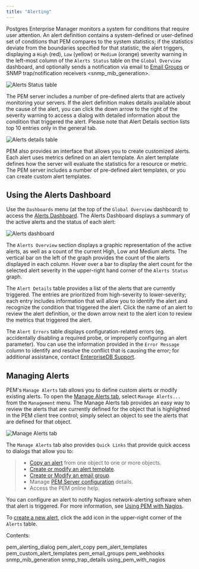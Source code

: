 ```yaml
---
title: "Alerting"
---
```


<div id="pem_alerting" class="registered_link"></div>

Postgres Enterprise Manager monitors a system for conditions that require user attention. An alert definition contains a system-defined or user-defined set of conditions that PEM compares to the system statistics; if the statistics deviate from the boundaries specified for that statistic, the alert triggers, displaying a `High` (red), `Low` (yellow) or `Medium` (orange) severity warning in the left-most column of the `Alerts Status` table on the `Global Overview` dashboard, and optionally sends a notification via email to [Email Groups](05_pem_email_groups/#pem_email_groups) or <span class="title-ref">SNMP trap/notification receivers &lt;snmp_mib_generation></span>.

![Alerts Status table](../../images/alerts_status_table.png)

The PEM server includes a number of pre-defined alerts that are actively monitoring your servers. If the alert definition makes details available about the cause of the alert, you can click the down arrow to the right of the severity warning to access a dialog with detailed information about the condition that triggered the alert. Please note that Alert Details section lists top 10 entries only in the general tab.

![Alerts details table](../../images/alert_details.png)

PEM also provides an interface that allows you to create customized alerts. Each alert uses metrics defined on an alert template. An alert template defines how the server will evaluate the statistics for a resource or metric. The PEM server includes a number of pre-defined alert templates, or you can create custom alert templates.

## Using the Alerts Dashboard

Use the `Dashboards` menu (at the top of the `Global Overview` dashboard) to access the [Alerts Dashboard](../01_dashboards/01_alerts_dashboard/#alerts_dashboard). The Alerts Dashboard displays a summary of the active alerts and the status of each alert:

![Alerts dashboard](../../images/alerts_dashboard.png)

The `Alerts Overview` section displays a graphic representation of the active alerts, as well as a count of the current High, Low and Medium alerts. The vertical bar on the left of the graph provides the count of the alerts displayed in each column. Hover over a bar to display the alert count for the selected alert severity in the upper-right hand corner of the `Alerts Status` graph.

The `Alert Details` table provides a list of the alerts that are currently triggered. The entries are prioritized from high-severity to lower-severity; each entry includes information that will allow you to identify the alert and recognize the condition that triggered the alert. Click the name of an alert to review the alert definition, or the down arrow next to the alert icon to review the metrics that triggered the alert.

The `Alert Errors` table displays configuration-related errors (eg. accidentally disabling a required probe, or improperly configuring an alert parameter). You can use the information provided in the `Error Message` column to identify and resolve the conflict that is causing the error; for additional assistance, contact [EnterpriseDB Support](mailto:support@enterprisedb.com).

## Managing Alerts

PEM's `Manage Alerts` tab allows you to define custom alerts or modify existing alerts. To open the [Manage Alerts tab](01_pem_alerting_dialog/#pem_alerting_dialog), select `Manage Alerts...` from the `Management` menu. The Manage Alerts tab provides an easy way to review the alerts that are currently defined for the object that is highlighted in the PEM client tree control; simply select an object to see the alerts that are defined for that object.

![Manage Alerts tab](../../images/alerting_manage_alerts.png)

The `Manage Alerts` tab also provides `Quick Links` that provide quick access to dialogs that allow you to:

> -   [Copy an alert](02_pem_alert_copy/#pem_alert_copy) from one object to one or more objects.
> -   [Create or modify an alert template](04_pem_custom_alert_templates/#pem_custom_alert_templates).
> -   [Create or Modify an email group](05_pem_email_groups/#pem_email_groups).
> -   Manage [PEM Server configuration](05_pem_email_groups/#pem_email_groups) details.
> -   Access the PEM online help.

You can configure an alert to notify Nagios network-alerting software when that alert is triggered. For more information, see [Using PEM with Nagios](09_using_pem_with_nagios/#using_pem_with_nagios).

To [create a new alert](01_pem_alerting_dialog/#pem_alerting_dialog), click the add icon in the upper-right corner of the `Alerts` table.

Contents:

<div class="toctree" maxdepth="2">

pem_alerting_dialog pem_alert_copy pem_alert_templates pem_custom_alert_templates pem_email_groups pem_webhooks snmp_mib_generation snmp_trap_details using_pem_with_nagios

</div>
